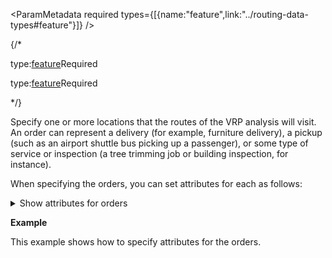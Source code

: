 

<ParamMetadata required types={[{name:"feature",link:"../routing-data-types#feature"}]} />


{/* <If c="requestType == 'job'">
<p class="space-x-2"><span><span class="font-sm text-color-3">type:</span><a class="font-sm text-color-3" href="../routing-data-types#feature">feature</a></span><span class="font-bold text-[#a82b1e]">Required</span></p>
</If>

<If c="requestType == 'direct'">
<p class="space-x-2"><span><span class="font-sm text-color-3">type:</span><a class="font-sm text-color-3" href="../routing-data-types#feature">feature</a></span><span class="font-bold text-[#a82b1e]">Required</span></p>
</If> */}

Specify one or more locations that the routes of the VRP analysis will visit. An order can represent a delivery (for example, furniture delivery), a pickup (such as an airport shuttle bus picking up a passenger), or some type of service or inspection (a tree trimming job or building inspection, for instance).

When specifying the orders, you can set attributes for each as follows:

<details>
 <summary><span class="font-sm text-color-link">Show attributes for orders</span></summary>

 #### Attributes for orders

-   <p class="space-x-2"><span class="font-bold">ObjectID</span><span class="font-sm text-color-3">integer</span></p>

    The system-managed ID field.

-   <p class="space-x-2"><span class="font-bold">Name</span><span class="font-sm text-color-3">string (length: 500)</span><span class="font-bold text-[#00619b]">nullable</span></p>

    The name of the order. The name must be unique. If the name is left null, a name is automatically generated at solve time.

-   <p class="space-x-2"><span class="font-bold">Description</span><span class="font-sm text-color-3">string (length: 500)</span></p>

    The descriptive information about the order. This can contain any textual information for the order and has no restrictions for uniqueness. You may want to store a client's ID number in the `Name` field and the client's actual name or address in the `Description` field.

-   <p class="space-x-2"><span class="font-bold">ServiceTime</span><span class="font-sm text-color-3">number (non-negative)</span><span class="font-bold text-[#00619b]">nullable</span></p>

    The amount of time that will be spent at the network location when the route visits it; that is, it stores the impedance value for the network location. A zero or null value indicates that the network location requires no service time.

    The unit for this field value is specified by the [`time_units`](#time_units) parameter.

<If c="requestType == 'job'">
-   <p class="space-x-2"><span class="font-bold">TimeWindowStart1</span><a class="font-sm text-color-3" href="../routing-data-types#datetime">datetime</a><span class="font-bold text-[#00619b]">nullable</span></p> 

    The beginning time of the first time window for the network location. This field can contain a null value; a null value indicates no beginning time.

    A time window only states when a vehicle can arrive at an order; it doesn't state when the service time must be completed. To account for service time and departure before the time window ends, subtract `ServiceTime` from the `TimeWindowEnd1` field.

    The time window fields (`TimeWindowStart1`, `TimeWindowEnd1`, `TimeWindowStart2`, and `TimeWindowEnd2`) must be specified in a date field as an integer that represents the number of milliseconds since epoch (January 1, 1970) and not as date-time values. The time zone for time window fields is specified using the [`time_zone_usage_for_time_fields`](#time_zone_usage_for_time_fields) parameter. For example, if the orders are located in the Pacific standard time zone and you want to specify that the time window should start at 8:00 a.m. (local time) on November 18, 2019, the value for the `TimeWindowStart1` field should be specified as milliseconds since epoch for this date and time, which is 1574064000000. You also should specify the `time_zone_usage_for_time_fields` parameter value as `GEO_LOCAL`.

    When solving a problem that spans multiple time zones, each order's time-window values refer to the time zone in which the order is located.
</If>

<If c="requestType == 'direct'">
-   <p class="space-x-2"><span class="font-bold">TimeWindowStart1</span><a class="font-sm text-color-3" href="../routing-data-types#datetime">datetime</a><span class="font-bold text-[#00619b]">nullable</span></p> 

    The beginning time of the first time window for the network location. This field can contain a null value; a null value indicates no beginning time.

    A time window only states when a vehicle can arrive at an order; it doesn't state when the service time must be completed. To account for service time and departure before the time window ends, subtract `ServiceTime` from the `TimeWindowEnd1` field.

    The time window fields (`TimeWindowStart1`, `TimeWindowEnd1`, `TimeWindowStart2`, and `TimeWindowEnd2`) must be specified in a date field as an integer that represents the number of milliseconds since epoch (January 1, 1970) and not as date-time values. The time zone for time window fields is specified using the [`time_zone_usage_for_time_fields`](#time_zone_usage_for_time_fields) parameter. For example, if the orders are located in the Pacific standard time zone and you want to specify that the time window should start at 8:00 a.m. (local time) on November 18, 2019, the value for the `TimeWindowStart1` field should be specified as milliseconds since epoch for this date and time, which is 1574064000000. You also should specify the `time_zone_usage_for_time_fields` parameter value as `GEO_LOCAL`.

    When solving a problem that spans multiple time zones, each order's time-window values refer to the time zone in which the order is located.
</If>

<If c="requestType == 'job'">
-   <p class="space-x-2"><span class="font-bold">TimeWindowEnd1</span><a class="font-sm text-color-3" href="../routing-data-types#datetime">datetime</a><span class="font-bold text-[#00619b]">nullable</span></p> 

    The ending time of the first window for the network location. This field can contain a null value; a null value indicates no ending time.
</If>

<If c="requestType == 'direct'">
-   <p class="space-x-2"><span class="font-bold">TimeWindowEnd1</span><a class="font-sm text-color-3" href="../routing-data-types#datetime">datetime</a><span class="font-bold text-[#00619b]">nullable</span></p> 

    The ending time of the first window for the network location. This field can contain a null value; a null value indicates no ending time.
</If>

<If c="requestType == 'job'">
-   <p class="space-x-2"><span class="font-bold">TimeWindowStart2</span><a class="font-sm text-color-3" href="../routing-data-types#datetime">datetime</a><span class="font-bold text-[#00619b]">nullable</span></p>

    The beginning time of the second time window for the network location. This field can contain a null value; a null value indicates that there is no second time window.

    If the first time window is null as specified by the `TimeWindowStart1` and `TimeWindowEnd1` fields, the second time window must also be null. If both time windows are non null, they can't overlap. Also, the second time window must occur after the first.
</If> 

<If c="requestType == 'direct'">
-   <p class="space-x-2"><span class="font-bold">TimeWindowStart2</span><a class="font-sm text-color-3" href="../routing-data-types#datetime">datetime</a><span class="font-bold text-[#00619b]">nullable</span></p>

    The beginning time of the second time window for the network location. This field can contain a null value; a null value indicates that there is no second time window.

    If the first time window is null as specified by the `TimeWindowStart1` and `TimeWindowEnd1` fields, the second time window must also be null. If both time windows are non null, they can't overlap. Also, the second time window must occur after the first.
</If> 

<If c="requestType == 'job'">
-   <p class="space-x-2"><span class="font-bold">TimeWindowEnd2</span><a class="font-sm text-color-3" href="../routing-data-types#datetime">datetime</a><span class="font-bold text-[#00619b]">nullable</span></p> 

    
    The ending time of the second time window for the network location. This field can contain a null value.

    When `TimeWindowStart2` and `TimeWindowEnd2` are both null, there is no second time window. When `TimeWindowStart2` is not null but `TimeWindowEnd2` is null, there is a second time window that has a starting time but no ending time. This is valid.
</If>

<If c="requestType == 'direct'">
-   <p class="space-x-2"><span class="font-bold">TimeWindowEnd2</span><a class="font-sm text-color-3" href="../routing-data-types#datetime">datetime</a><span class="font-bold text-[#00619b]">nullable</span></p> 

    
    The ending time of the second time window for the network location. This field can contain a null value.

    When `TimeWindowStart2` and `TimeWindowEnd2` are both null, there is no second time window. When `TimeWindowStart2` is not null but `TimeWindowEnd2` is null, there is a second time window that has a starting time but no ending time. This is valid.
</If>

-   <p class="space-x-2"><span class="font-bold">MaxViolationTime1</span><span class="font-sm text-color-3">number (non-negative)</span><span class="font-bold text-[#00619b]">nullable</span></p> 

    A time window is considered violated if the arrival time occurs after the time window has ended. This field specifies the maximum allowable violation time for the first time window of the order. It can contain a zero value but can't contain negative values. A zero value indicates that a time window violation at the first time window of the order is unacceptable; that is, the first time window is hard. Conversely, a null value indicates that there is no limit on the allowable violation time. A nonzero value specifies the maximum amount of lateness; for example, a route can arrive at an order up to 30 minutes beyond the end of its first time window.

    The unit for this field value is specified by the [`time_units`](#time_units) parameter.

    Time window violations can be tracked and weighted by the solver. Consequently, you can direct the VRP solver to do one of the following:

    -    Minimize the overall violation time regardless of the increase in travel cost for the fleet.
    -    Find a solution that balances overall violation time and travel cost.
    -    Ignore the overall violation time and minimize the travel cost for the fleet.

    By assigning an importance level for the [`time_window_factor`](#time_window_factor) parameter, you are essentially choosing one of these options. In any case, however, the solver will return an error if the value set for `MaxViolationTime1` is surpassed.

-   <p class="space-x-2"><span class="font-bold">MaxViolationTime2</span><span class="font-sm text-color-3">number (non-negative)</span><span class="font-bold text-[#00619b]">nullable</span></p> 

    The maximum allowable violation time for the second time window of the order. This field is analogous to the `MaxViolationTime1` field.

<If c="requestType == 'job'">
-   <p class="space-x-2"><span class="font-bold">InboundArriveTime</span><a class="font-sm text-color-3" href="../routing-data-types#datetime">datetime</a><span class="font-bold text-[#00619b]">nullable</span></p> 

    Defines when the item to be delivered to the order will be ready at the starting depot.

    <Note type={"note"}>

    The VRP solver honors `InboundArriveTime` regardless of the `DeliveryQuantities` value.

    </Note>

    The order can be assigned to a route only if the inbound arrive time precedes the route's latest start time value; this way, the route cannot leave the depot before the item is ready to be loaded onto it.

    <Note type={"note"}>

    The route's start time, which includes service times, must occur after the inbound arrive time. If a route begins before an order's inbound arrive time, the order cannot be assigned to the route. The assignment is invalid even if the route has a start-depot service time that lasts until after the inbound arrive time. If an outbound depart time is also specified, its time value must occur after the inbound arrive time.

    </Note>

    This field can help model scenarios involving inbound-wave transshipments. For example, a job at an order requires special materials that are not currently available at the depot. The materials are being shipped from another location and will arrive at the depot at 11:00 a.m. To ensure a route that leaves before the shipment arrives isn't assigned to the order, the order's inbound arrive time is set to 11:00 a.m. The special materials arrive at 11:00 a.m., they are loaded onto the vehicle, and the vehicle departs from the depot to visit its assigned orders.

    <Note type={"note"}>

    This time field can contain a time-only value or a date and time value. If a time-only value is set (for example, 11:00 AM), the date is assumed to be the default date set for the analysis. The default date is ignored, however, when any time field in the Depots, Routes, Orders, or Breaks includes a date with the time. In that case, specify all such fields with a date and time (for example, 7/11/2015 11:00 AM).

    </Note>
</If>
<If c="requestType == 'direct'">
-   <p class="space-x-2"><span class="font-bold">InboundArriveTime</span><a class="font-sm text-color-3" href="../routing-data-types#datetime">datetime</a><span class="font-bold text-[#00619b]">nullable</span></p> 

    Defines when the item to be delivered to the order will be ready at the starting depot.

    <Note type={"note"}>

    The VRP solver honors `InboundArriveTime` regardless of the `DeliveryQuantities` value.

    </Note>

    The order can be assigned to a route only if the inbound arrive time precedes the route's latest start time value; this way, the route cannot leave the depot before the item is ready to be loaded onto it.

    <Note type={"note"}>

    The route's start time, which includes service times, must occur after the inbound arrive time. If a route begins before an order's inbound arrive time, the order cannot be assigned to the route. The assignment is invalid even if the route has a start-depot service time that lasts until after the inbound arrive time. If an outbound depart time is also specified, its time value must occur after the inbound arrive time.

    </Note>

    This field can help model scenarios involving inbound-wave transshipments. For example, a job at an order requires special materials that are not currently available at the depot. The materials are being shipped from another location and will arrive at the depot at 11:00 a.m. To ensure a route that leaves before the shipment arrives isn't assigned to the order, the order's inbound arrive time is set to 11:00 a.m. The special materials arrive at 11:00 a.m., they are loaded onto the vehicle, and the vehicle departs from the depot to visit its assigned orders.

    <Note type={"note"}>

    This time field can contain a time-only value or a date and time value. If a time-only value is set (for example, 11:00 AM), the date is assumed to be the default date set for the analysis. The default date is ignored, however, when any time field in the Depots, Routes, Orders, or Breaks includes a date with the time. In that case, specify all such fields with a date and time (for example, 7/11/2015 11:00 AM).

    </Note>
</If>

<If c="requestType == 'job'">
-   <p class="space-x-2"><span class="font-bold">OutboundDepartTime</span><a class="font-sm text-color-3" href="../routing-data-types#datetime">datetime</a><span class="font-bold text-[#00619b]">nullable</span></p> 

    Defines when the item to be picked up at the order must arrive at the ending depot.

    <Note type={"note"}>

    The VRP solver honors `OutboundDepartTime` regardless of the `PickupQuantities` value.

    </Note>

    The order can be assigned to a route only if the route can visit the order and reach its end depot before the specified outbound depart time.

    <Note type={"note"}>

    The route's end time, including service times, must occur before the outbound depart time. If a route reaches a depot but doesn't complete its end-depot service time prior to the order's outbound depart time, the order cannot be assigned to the route. 

    If an inbound arrive time is also specified, its time value must occur before the outbound depart time.

    This field can help model scenarios involving outbound-wave transshipments. For instance, a shipping company sends out delivery trucks to pick up packages from orders and bring them into a depot where they are forwarded on to other facilities, en route to their final destination. At 3:00 p.m. every day, a semitrailer stops at the depot to pick up the high-priority packages and take them directly to a central processing station. To avoid delaying the high-priority packages until the next day's 3:00 p.m. trip, the shipping company tries to have delivery trucks pick up the high-priority packages from orders and bring them to the depot before the 3:00 p.m. deadline. This is done by setting the outbound depart time to 3:00 p.m. 

    </Note>

    <Note type={"note"}>

    This time field can contain a time-only value or a date and time value. If a time-only value is set (for example, 11:00 AM), the date is assumed to be the default date set for the analysis. The default date is ignored, however, when any time field in the Depots, Routes, Orders, or Breaks includes a date with the time. In that case, specify all such fields with a date and time (for example, 7/11/2015 11:00 AM).

    </Note>
</If>
<If c="requestType == 'direct'">
-   <p class="space-x-2"><span class="font-bold">OutboundDepartTime</span><a class="font-sm text-color-3" href="../routing-data-types#datetime">datetime</a><span class="font-bold text-[#00619b]">nullable</span></p> 

    Defines when the item to be picked up at the order must arrive at the ending depot.

    <Note type={"note"}>

    The VRP solver honors `OutboundDepartTime` regardless of the `PickupQuantities` value.

    </Note>

    The order can be assigned to a route only if the route can visit the order and reach its end depot before the specified outbound depart time.

    <Note type={"note"}>

    The route's end time, including service times, must occur before the outbound depart time. If a route reaches a depot but doesn't complete its end-depot service time prior to the order's outbound depart time, the order cannot be assigned to the route. 

    If an inbound arrive time is also specified, its time value must occur before the outbound depart time.

    This field can help model scenarios involving outbound-wave transshipments. For instance, a shipping company sends out delivery trucks to pick up packages from orders and bring them into a depot where they are forwarded on to other facilities, en route to their final destination. At 3:00 p.m. every day, a semitrailer stops at the depot to pick up the high-priority packages and take them directly to a central processing station. To avoid delaying the high-priority packages until the next day's 3:00 p.m. trip, the shipping company tries to have delivery trucks pick up the high-priority packages from orders and bring them to the depot before the 3:00 p.m. deadline. This is done by setting the outbound depart time to 3:00 p.m. 

    </Note>

    <Note type={"note"}>

    This time field can contain a time-only value or a date and time value. If a time-only value is set (for example, 11:00 AM), the date is assumed to be the default date set for the analysis. The default date is ignored, however, when any time field in the Depots, Routes, Orders, or Breaks includes a date with the time. In that case, specify all such fields with a date and time (for example, 7/11/2015 11:00 AM).

    </Note>
</If>

-   <p class="space-x-2"><span class="font-bold">DeliveryQuantities</span><span class="font-sm text-color-3">string (length: 500)</span></p> 

    The size of the delivery. You can specify size in any dimension, such as weight, volume, or quantity. You can also specify multiple dimensions, for example, weight and volume.

    Enter delivery quantities without indicating units. For example, if a 300-pound object needs to be delivered to an order, enter 300. You will need to remember that the value is in pounds.

    If you are tracking multiple dimensions, separate the numeric values with a space. For example, if you are recording the weight and volume of a delivery that weighs 2,000 pounds and has a volume of 100 cubic feet, enter 2000 100. Again, you need to remember the units—in this case, pounds and cubic feet. You also need to remember the sequence in which the values and their corresponding units are entered.

    Make sure that `Capacities` for Routes and `DeliveryQuantities` and `PickupQuantities` for Orders are specified in the same manner; that is, the values must be in the same units. If you are using multiple dimensions, the dimensions must be listed in the same sequence for all parameters. For example, if you specify weight in pounds, followed by volume in cubic feet for `DeliveryQuantities` , the capacity of your routes and the pickup quantities of your orders must be specified the same way: weight in pounds, then volume in cubic feet. If you combine units or change the sequence, you will get unwanted results with no warning messages.

    An empty string or null value is equivalent to all dimensions being infinity. If the string has an insufficient number of values in relation to the capacity count or dimensions being tracked, the remaining values are treated as infinity. Delivery quantities can't be negative.

-   <p class="space-x-2"><span class="font-bold">PickupQuantities</span><span class="font-sm text-color-3">string (length: 500)</span></p> 

    The size of the pickup. You can specify size in any dimension, such as weight, volume, or quantity. You can also specify multiple dimensions, for example, weight and volume. You cannot, however, use negative values. This field is analogous to the `DeliveryQuantities` field of Orders.

    In the case of an exchange visit, an order can have both delivery and pickup quantities.

-   <p class="space-x-2"><span class="font-bold">Revenue</span><span class="font-sm text-color-3">number (non-negative)</span><span class="font-bold text-[#00619b]">nullable</span></p> 

    The income generated if the order is included in a solution. This field can contain a null value—a null value indicates zero revenue—but it can't have a negative value.

    Revenue is included in optimizing the objective function value but is not part of the solution's operating cost; that is, the `TotalCost` field in the routes never includes revenue in its output. However, revenue weights the relative importance of servicing orders. 

-   <p class="space-x-2"><span class="font-bold">SpecialtyNames</span><span class="font-sm text-color-3">string (length: 500)</span></p> 

    A space-separated string containing the names of the specialties required by the order. A null value indicates that the order doesn't require specialties.

    The spelling of any specialties listed in the Orders and Routes classes must match exactly so that the VRP solver can link them together.

    To illustrate what specialties are and how they work, assume a lawn care and tree trimming company has a portion of its orders that requires a bucket truck to trim tall trees. The company enters BucketTruck in the `SpecialtyNames`  field for these orders to indicate their special need. `SpecialtyNames`  is left null for the other orders. Similarly, the company also enters BucketTruck in the `SpecialtyNames`  field of routes that are driven by trucks with hydraulic booms. It leaves the field null for the other routes. At solve time, the VRP solver assigns orders without special needs to any route, but it only assigns orders that need bucket trucks to routes that have them.

-   <p class="space-x-2"><span class="font-bold">AssignmentRule</span><span class="font-sm text-color-3">int enum</span><span class="font-bold text-[#00619b]">not nullable</span><span class="font-bold text-[#6d29cc]">default:Override</span></p>

    Allowed values: `0`, `1`, `2`, `3`, `4`, `5`

    This attribute specifies the rule for the order's route assignment options. It is constrained by a domain of values, that are listed below:

    - `0`: Exclude—The order will be excluded from the subsequent solve operation.
    - `1`: Preserve Route and Relative Sequence—The solver must always assign the order to the preassigned route at the preassigned relative sequence during the solve operation. If this assignment rule can't be followed, it results in an order violation. With this setting, only the relative sequence is maintained, not the absolute sequence. To illustrate what this means, imagine there are two orders: A and B. They have sequence values of 2 and 3, respectively. If you set their `AssignmentRule` field values to `Preserve Route and Relative Sequence`, the sequence values for A and B may change after solving because other orders, breaks, and depot visits can be sequenced before, between, or after A and B. However, B cannot be sequenced before A.
    - `2`: Preserve Route—The solver must always assign the order to the preassigned route during the solve operation. A valid sequence must also be set even though the sequence may or may not be preserved. If the order can't be assigned to the specified route, it results in an order violation.
    - `3`: Override—The solver tries to preserve the route and sequence preassignment for the order during the solve operation. However, a new route or sequence for the order may be assigned if it helps minimize the overall value of the objective function. 
    - `4`: Anchor first—The solver ignores the route and sequence preassignment (if any) for the order during the solve operation. It assigns a route to the order and makes it the first order on that route to minimize the overall value of the objective function.
    - `5`: Anchor last—The solver ignores the route and sequence preassignment (if any) for the order during the solve operation. It assigns a route to the order and makes it the last order on that route to minimize the overall value of the objective function.

    This field can't contain a null value.

- <p class="space-x-2"><span class="font-bold">CurbApproach</span><span class="font-sm text-color-3">int enum</span><span class="font-bold text-[#6d29cc]">default:0</span></p>

    Allowed values: `0`, `1`, `2`, `3`

    Specify the direction a vehicle may arrive at and depart from the order. The options are as following:

    - `0`: Either side of vehicle. The vehicle can approach and depart the order in either direction. U-turns are allowed. You should choose this setting if your vehicle can make a U-turn at the order or if it can pull into a driveway or parking lot and turn around.
    - `1`: Right side of vehicle. When the vehicle approaches and departs the order, the curb must be on the right side of the vehicle. A U-turn is prohibited.
    - `2`: Left side of vehicle. When the vehicle approaches and departs the order, the curb must be on the left side of the vehicle. A U-turn is prohibited.
    - `3`: No U-turn. When the vehicle approaches the order, the curb can be on either side of the vehicle; however, the vehicle must depart without turning around. [Learn more about U-turn policies](https://pro.arcgis.com/en/pro-app/latest/help/analysis/networks/u-turn-policies.htm)

    <details>
    <summary><span class="font-sm text-color-link">Show illustration</span></summary>

        <StyledTable headers={"Setting,Coded value,Description"}>

        <StyledTableRow>

        <StyledTableCell cellStyle="markdown">

        Either side of vehicle

        </StyledTableCell>

        <StyledTableCell cellStyle="markdown">

        0

        </StyledTableCell>

        <StyledTableCell cellStyle="markdown">

        The vehicle can approach and depart the order in either direction, so a U-turn is allowed at the order. This setting can be chosen if it is possible and desirable for your vehicle to turn around at the order. This decision may depend on the width of the road and the amount of traffic or whether the order has a parking lot where vehicles can pull in and turn around.

        ![Either side of vehicle ](../../images/CurbApproach_EitherSide.png)

        _All arrival and departure combinations are allowed with the Either side of vehicle curb approach._

        </StyledTableCell>

        </StyledTableRow>

        <StyledTableRow>

        <StyledTableCell cellStyle="markdown">

        Right side of vehicle

        </StyledTableCell>

        <StyledTableCell cellStyle="markdown">

        1

        </StyledTableCell>

        <StyledTableCell cellStyle="markdown">

        When the vehicle approaches and departs the order, the order must be on the right side of the vehicle. A U-turn is prohibited. This is typically used for vehicles such as buses that must arrive with the bus stop on the right side.

        ![Right side of vehicle ](../../images/CurbApproach_RightSide.png)

        _The allowed arrival and departure combination for the Right side of vehicle curb approach is shown._

        </StyledTableCell>

        </StyledTableRow>

        <StyledTableRow>

        <StyledTableCell cellStyle="markdown">

        Left side of vehicle

        </StyledTableCell>

        <StyledTableCell cellStyle="markdown">

        2

        </StyledTableCell>

        <StyledTableCell cellStyle="markdown">

        When the vehicle approaches and departs the order, the order must be on the left side of the vehicle. A U-turn is prohibited. This is typically used for vehicles such as buses that must arrive with the bus stop on the left side.

        ![Left side of vehicle ](../../images/CurbApproach_LeftSide.png)

        _The allowed arrival and departure combination for the Left side of vehicle curb approach is shown._

        </StyledTableCell>

        </StyledTableRow>

        <StyledTableRow>

        <StyledTableCell cellStyle="markdown">

        No U-Turn

        </StyledTableCell>

        <StyledTableCell cellStyle="markdown">

        3

        </StyledTableCell>

        <StyledTableCell cellStyle="markdown">

        When the vehicle approaches the order, the order can be on either side of the vehicle; however, when it departs, the vehicle must continue in the same direction it arrived in. A U-turn is prohibited.

        ![No U-turns ](../../images/CurbApproach_NoU-Turns.png)

        _The allowed arrival and departure combinations for the No U-Turn curb approach are shown._

        </StyledTableCell>

        </StyledTableRow>

        </StyledTable>

        The `CurbApproach`  attribute is designed to work with both kinds of national driving standards: right-hand traffic (United States) and left-hand traffic (United Kingdom). First, consider an order on the left side of a vehicle. It is always on the left side regardless of whether the vehicle travels on the left or right half of the road. What may change with national driving standards is your decision to approach an order from one of two directions, that is, so it ends up on the right or left side of the vehicle. For example, if you want to arrive at an order and not have a lane of traffic between the vehicle and the order, choose 1 (Right side of vehicle) in the United States and 2 (Left side of vehicle) in the United Kingdom.

        <ColumnLayout layout={2}>

        <Column>

        <Figure>

        ![Right side of vehicle with right-hand traffic](../../images/CurbApproach_RightSide.png)

        <Caption>

        _With right-hand traffic, the curb approach that leaves the vehicle closest to the stop is Right side of vehicle._

        </Caption>

        </Figure>

        </Column>

        <Column>

        <Figure>

        ![Left side of vehicle with left-hand traffic ](../../images/CurbApproach_LeftSideDriving.png)

        <Caption>

        _With left-hand traffic, the curb approach that leaves the vehicle closest to the stop is Left side of vehicle._

        </Caption>

        </Figure>

        </Column>

        </ColumnLayout>

        </details>

-   <p class="space-x-2"><span class="font-bold">RouteName</span><span class="font-sm text-color-3">string (length: 1024)</span></p> 

    The name of the route to which the order is assigned.

    This field is used to preassign an order to a specific route. It can contain a null value, indicating that the order is not preassigned to any route, and the solver identifies the best possible route assignment for the order. If this is set to null, the `Sequence` field must also be set to null. 

    After a solve operation, if the order is routed, the `RouteName` field contains the name of the route to which the order is assigned.

-   <p class="space-x-2"><span class="font-bold">Sequence</span><span class="font-sm text-color-3">integer</span></p> 

    Indicates the sequence of the order on its assigned route.

    This field is used to specify the relative sequence of an order on the route. This field can contain a null value specifying that the order can be placed anywhere along the route. A null value can only occur together with a null `RouteName` value. 

    The input sequence values are positive and unique for each route (shared across renewal depot visits, orders, and breaks) but do not need to start from 1 or be contiguous.

    After a solve operation, the `Sequence` field contains the sequence value of the order on its assigned route. Output sequence values for a route are shared across depot visits, orders, and breaks; start from 1 (at the starting depot); and are consecutive. The smallest possible output sequence value for a routed order is 2, since a route always begins at a depot.

<BearingAttributes />    

</details>

**Example**

This example shows how to specify attributes for the orders.

<CodeBlock language="json" source="../../code-samples/vrp/examples/inputs/orders_ex.json" group="json" maxLines={20} expandable/>